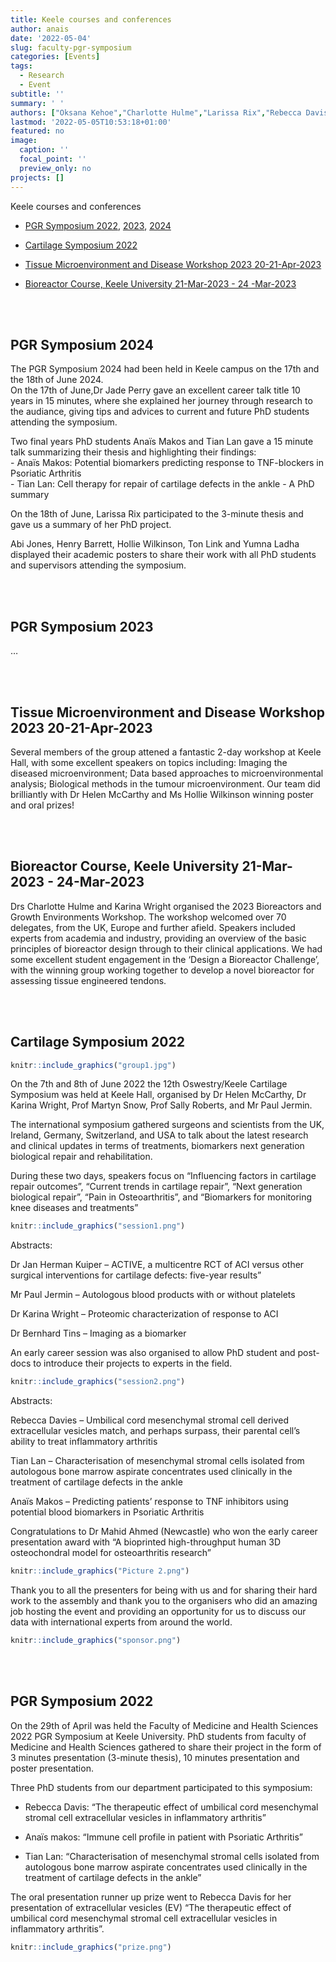```yaml
---
title: Keele courses and conferences
author: anais
date: '2022-05-04'
slug: faculty-pgr-symposium
categories: [Events]
tags:
  - Research
  - Event
subtitle: ''
summary: ' '
authors: ["Oksana Kehoe","Charlotte Hulme","Larissa Rix","Rebecca Davis","Anaïs Makos","Tian Lan","Jessica Fisher-Stokes"]
lastmod: '2022-05-05T10:53:18+01:00'
featured: no
image:
  caption: ''
  focal_point: ''
  preview_only: no
projects: []
---
```

Keele courses and conferences  

- [PGR Symposium 2022](#pgr-symposium-2022), [2023](#pgr-symposium-2023), [2024](#pgr-symposium-2024)   

- [Cartilage Symposium 2022](#cartilage-symposium-2022)

- [Tissue Microenvironment and Disease Workshop 2023 20-21-Apr-2023](#tissue-microenvironment-2023)

- [Bioreactor Course, Keele University 21-Mar-2023 - 24 -Mar-2023](#bioreactor-course-2023)  

<br><br>

<h2 id="pgr-symposium-2024">PGR Symposium 2024</h2>

The PGR Symposium 2024 had been held in Keele campus on the 17th and the 18th of June 2024.  
On the 17th of June,Dr Jade Perry gave an excellent career talk title 10 years in 15 minutes, where she explained her journey through research to the audiance, giving tips and advices to current and future PhD students attending the symposium.  

Two final years PhD students Anaïs Makos and Tian Lan gave a 15 minute talk summarizing their thesis and highlighting their findings:  
- Anaïs Makos: Potential biomarkers predicting response to TNF-blockers in Psoriatic Arthritis  
- Tian Lan: Cell therapy for repair of cartilage defects in the ankle - A PhD summary  

On the 18th of June, Larissa Rix participated to the 3-minute thesis and gave us a summary of her PhD project.  

Abi Jones, Henry Barrett, Hollie Wilkinson, Ton Link and Yumna Ladha displayed their academic posters to share their work with all PhD students and supervisors attending the symposium.

<br><br>

<h2 id="pgr-symposium-2023">PGR Symposium 2023</h2>
...

<br><br>

<h2 id="tissue-microenvironment-2023">Tissue Microenvironment and Disease Workshop 2023 20-21-Apr-2023</h2>

Several members of the group attened a fantastic 2-day workshop at Keele Hall, with some excellent speakers on topics including: Imaging the diseased microenvironment; Data based approaches to microenvironmental analysis; Biological methods in the tumour microenvironment.  Our team did brilliantly with Dr Helen McCarthy and Ms Hollie Wilkinson winning poster and oral prizes! 

<br><br>

<h2 id="bioreactor-course-2023">Bioreactor Course, Keele University 21-Mar-2023 - 24-Mar-2023</h2>

Drs Charlotte Hulme and Karina Wright organised the 2023 Bioreactors and Growth Environments Workshop. The workshop welcomed over 70 delegates, from the UK, Europe and further afield. Speakers included experts from academia and industry, providing an overview of the basic principles of bioreactor design through to their clinical applications. We had some excellent student engagement in the 'Design a Bioreactor Challenge', with the winning group working together to develop a novel bioreactor for assessing tissue engineered tendons. 

<br><br>

<h2 id="cartilage-symposium-2022">Cartilage Symposium 2022</h2>

```r
knitr::include_graphics("group1.jpg")
```

On the 7th and 8th of June 2022 the 12th Oswestry/Keele Cartilage Symposium was held at Keele Hall, organised by Dr Helen McCarthy, Dr Karina Wright, Prof Martyn Snow, Prof Sally Roberts, and Mr Paul Jermin.

The international symposium gathered surgeons and scientists from the UK, Ireland, Germany, Switzerland, and USA to talk about the latest research and clinical updates in terms of treatments, biomarkers next generation biological repair and rehabilitation.

During these two days, speakers focus on “Influencing factors in cartilage repair outcomes”, “Current trends in cartilage repair”, “Next generation biological repair”, “Pain in Osteoarthritis”, and “Biomarkers for monitoring knee diseases and treatments”

```r
knitr::include_graphics("session1.png")
```

Abstracts:

Dr Jan Herman Kuiper – ACTIVE, a multicentre RCT of ACI versus other surgical interventions for cartilage defects: five-year results”  

Mr Paul Jermin – Autologous blood products with or without platelets  

Dr Karina Wright – Proteomic characterization of response to ACI  

Dr Bernhard Tins – Imaging as a biomarker  

An early career session was also organised to allow PhD student and post-docs to introduce their projects to experts in the field.

```r
knitr::include_graphics("session2.png")
```

Abstracts:

Rebecca Davies – Umbilical cord mesenchymal stromal cell derived extracellular vesicles match, and perhaps surpass, their parental cell’s ability to treat inflammatory arthritis  

Tian Lan – Characterisation of mesenchymal stromal cells isolated from autologous bone marrow aspirate concentrates used clinically in the treatment of cartilage defects in the ankle  

Anaïs Makos – Predicting patients’ response to TNF inhibitors using potential blood biomarkers in Psoriatic Arthritis  


Congratulations to Dr Mahid Ahmed (Newcastle) who won the early career presentation award with “A bioprinted high-throughput human 3D osteochondral model for osteoarthritis research”

```r
knitr::include_graphics("Picture 2.png")
```

Thank you to all the presenters for being with us and for sharing their hard work to the assembly and thank you to the organisers who did an amazing job hosting the event and providing an opportunity for us to discuss our data with international experts from around the world.

```r
knitr::include_graphics("sponsor.png")
```

<br><br>

<h2 id="pgr-symposium-2022">PGR Symposium 2022</h2>

On the 29th of April was held the Faculty of Medicine and Health Sciences 2022 PGR Symposium at Keele University. PhD students from faculty of Medicine and Health Sciences gathered to share their project in the form of 3 minutes presentation (3-minute thesis), 10 minutes presentation and poster presentation.

Three PhD students from our department participated to this symposium: 

  - Rebecca Davis: “The therapeutic effect of umbilical cord mesenchymal stromal cell extracellular vesicles in inflammatory arthritis”
  
  - Anaïs makos: “Immune cell profile in patient with Psoriatic Arthritis”
  
  - Tian Lan: “Characterisation of mesenchymal stromal cells isolated from autologous bone marrow aspirate concentrates used clinically in the treatment of cartilage defects in the ankle”

The oral presentation runner up prize went to Rebecca Davis for her presentation of extracellular vesicles (EV) “The therapeutic effect of umbilical cord mesenchymal stromal cell extracellular vesicles in inflammatory arthritis”.

```r
knitr::include_graphics("prize.png")
```

